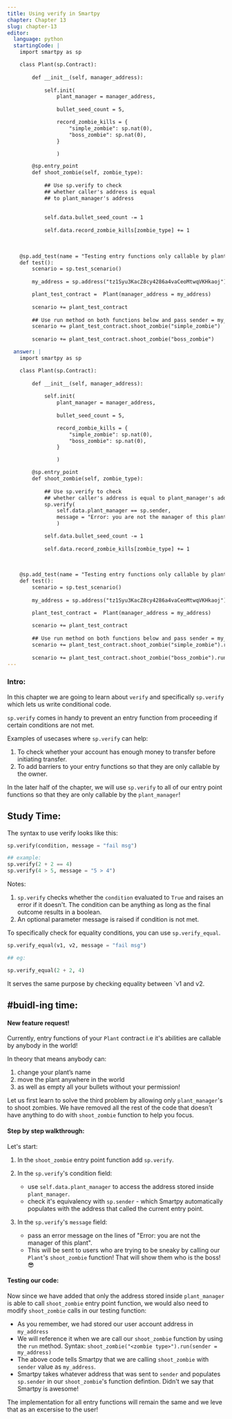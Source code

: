 ```yaml
---
title: Using verify in Smartpy
chapter: Chapter 13
slug: chapter-13
editor:
  language: python
  startingCode: |
    import smartpy as sp

    class Plant(sp.Contract):
    
        def __init__(self, manager_address):
            
            self.init(
                plant_manager = manager_address, 
                
                bullet_seed_count = 5, 

                record_zombie_kills = {
                    "simple_zombie": sp.nat(0), 
                    "boss_zombie": sp.nat(0), 
                }

                )

        @sp.entry_point
        def shoot_zombie(self, zombie_type):
            
            ## Use sp.verify to check 
            ## whether caller's address is equal 
            ## to plant_manager's address
            
            
            self.data.bullet_seed_count -= 1
            
            self.data.record_zombie_kills[zombie_type] += 1
        
        
            
    @sp.add_test(name = "Testing entry functions only callable by plant manager")
    def test():
        scenario = sp.test_scenario()
        
        my_address = sp.address("tz1Syu3KacZ8cy4286a4vaCeoMtwqVKHkaoj")

        plant_test_contract =  Plant(manager_address = my_address)
        
        scenario += plant_test_contract
        
        ## Use run method on both functions below and pass sender = my_address to it. 
        scenario += plant_test_contract.shoot_zombie("simple_zombie")
        
        scenario += plant_test_contract.shoot_zombie("boss_zombie")

  answer: |  
    import smartpy as sp

    class Plant(sp.Contract):
    
        def __init__(self, manager_address):
            
            self.init(
                plant_manager = manager_address, 
                
                bullet_seed_count = 5, 

                record_zombie_kills = {
                    "simple_zombie": sp.nat(0), 
                    "boss_zombie": sp.nat(0), 
                }

                )

        @sp.entry_point
        def shoot_zombie(self, zombie_type):
            
            ## Use sp.verify to check 
            ## whether caller's address is equal to plant_manager's address
            sp.verify(
                self.data.plant_manager == sp.sender, 
                message = "Error: you are not the manager of this plant"
                )

            self.data.bullet_seed_count -= 1
            
            self.data.record_zombie_kills[zombie_type] += 1
        
        
            
    @sp.add_test(name = "Testing entry functions only callable by plant manager")
    def test():
        scenario = sp.test_scenario()
        
        my_address = sp.address("tz1Syu3KacZ8cy4286a4vaCeoMtwqVKHkaoj")

        plant_test_contract =  Plant(manager_address = my_address)
        
        scenario += plant_test_contract
        
        ## Use run method on both functions below and pass sender = my_address to it. 
        scenario += plant_test_contract.shoot_zombie("simple_zombie").run(sender = my_address)
        
        scenario += plant_test_contract.shoot_zombie("boss_zombie").run(sender = my_address)
---
```


### Intro: 
In this chapter we are going to learn about `verify` and specifically `sp.verify` which lets us write conditional code. 

`sp.verify` comes in handy to prevent an entry function from proceeding if certain conditions are not met. 

Examples of usecases where `sp.verify` can help: 
1. To check whether your account has enough money to transfer before initiating transfer. 
2. To add barriers to your entry functions so that they are only callable by the owner. 

In the later half of the chapter, we will use `sp.verify` to all of our entry point functions so that they are only callable by the `plant_manager`!



## Study Time: 


The syntax to use verify looks like this: 

```python
sp.verify(condition, message = "fail msg"​)

## example: 
sp.verify(2 + 2 == 4)
sp.verify(4 > 5, message = "5 > 4")

```

Notes: 
1. `sp.verify` checks whether the `condition` evaluated to `True` and raises an error if it doesn't. The condition can be anything as long as the final outcome results in a boolean. 
2. An optional parameter message is raised if condition is not met.


To specifically check for equality conditions, you can use `sp.verify_equal`. 

```python
sp.verify_equal(v1, v2, message = "fail msg"​)

## eg: 

sp.verify_equal(2 + 2, 4)

```

It serves the same purpose by checking equality between `v1 and v2. 


## #buidl-ing time:

#### New feature request!

Currently, entry functions of your `Plant` contract i.e it's abilities are callable by anybody in the world! 

In theory that means anybody can:
1. change your plant’s name 
2. move the plant anywhere in the world 
3. as well as empty all your bullets without your permission!

Let us first learn to solve the third problem by allowing only `plant_manager`'s to shoot zombies. We have removed all the rest of the code that doesn't have anything to do with `shoot_zombie` function to help you focus. 

#### Step by step walkthrough: 

Let's start: 

1. In the `shoot_zombie` entry point function add `sp.verify`. 
2. In the `sp.verify`'s condition field: 
    * use `self.data.plant_manager` to access the address stored inside `plant_manager`. 
    * check it's equivalency with `sp.sender` - which Smartpy automatically populates with the address that called the current entry point. 
 
3. In the `sp.verify`'s `message` field: 
    * pass an error message on the lines of "Error: you are not the manager of this plant". 
    * This will be sent to users who are trying to be sneaky by calling our `Plant`'s `shoot_zombie` function! That will show them who is the boss! 😎

#### Testing our code: 
Now since we have added that only the address stored inside `plant_manager` is able to call `shoot_zombie` entry point function, we would also need to modify `shoot_zombie` calls in our testing function: 

* As you remember, we had stored our user account address in `my_address`
* We will reference it when we are call our `shoot_zombie` function by using the `run` method. Syntax: `shoot_zombie("<zombie type>").run(sender = my_address)`
* The above code tells Smartpy that we are calling `shoot_zombie` with `sender` value as `my_address`. 
* Smartpy takes whatever address that was sent to `sender` and populates `sp.sender` in our `shoot_zombie`'s function defintion. Didn't we say that Smartpy is awesome! 


The implementation for all entry functions will remain the same and we leve that as an excersise to the user! 
